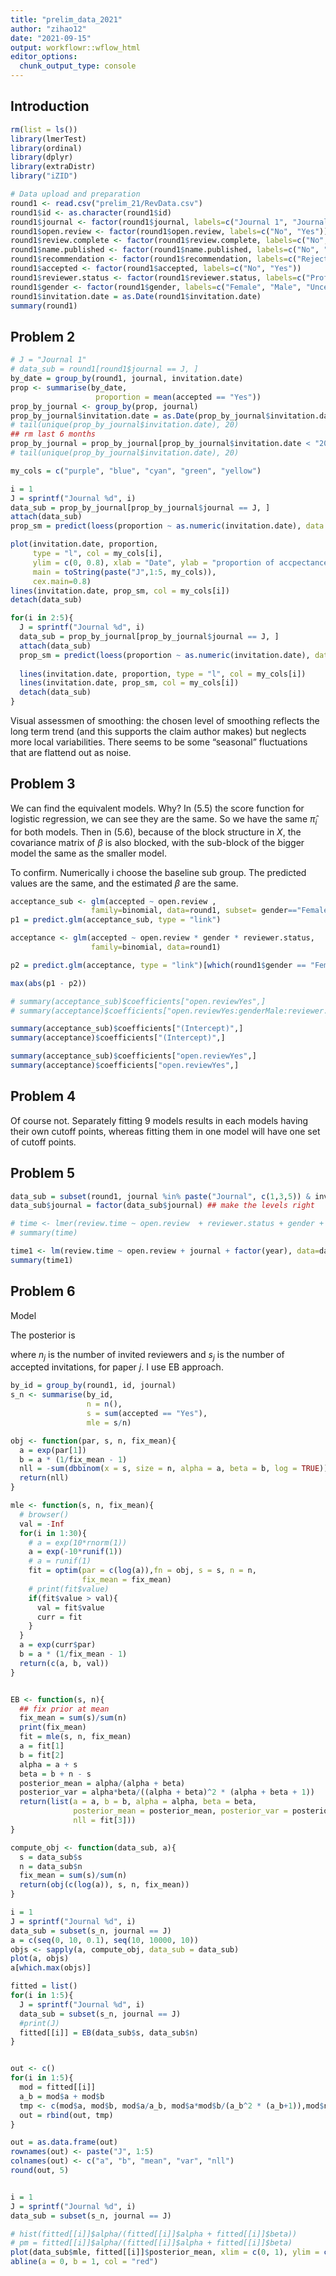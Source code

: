 ```yaml
---
title: "prelim_data_2021"
author: "zihao12"
date: "2021-09-15"
output: workflowr::wflow_html
editor_options:
  chunk_output_type: console
---
```


## Introduction

```r
rm(list = ls())
library(lmerTest)
library(ordinal)
library(dplyr)
library(extraDistr)
library("iZID")
```

```r
# Data upload and preparation
round1 <- read.csv("prelim_21/RevData.csv")
round1$id <- as.character(round1$id)
round1$journal <- factor(round1$journal, labels=c("Journal 1", "Journal 2", "Journal 3", "Journal 4", "Journal 5"))
round1$open.review <- factor(round1$open.review, labels=c("No", "Yes"))
round1$review.complete <- factor(round1$review.complete, labels=c("No", "Yes"))
round1$name.published <- factor(round1$name.published, labels=c("No", "Yes"))
round1$recommendation <- factor(round1$recommendation, labels=c("Reject", "Major revisions", "Minor revisions", "Accept"))
round1$accepted <- factor(round1$accepted, labels=c("No", "Yes"))
round1$reviewer.status <- factor(round1$reviewer.status, labels=c("Professor", "Other", "Dr."))
round1$gender <- factor(round1$gender, labels=c("Female", "Male", "Uncertain"))
round1$invitation.date = as.Date(round1$invitation.date)
summary(round1)
```

## Problem 2
```r
# J = "Journal 1"
# data_sub = round1[round1$journal == J, ]
by_date = group_by(round1, journal, invitation.date)
prop <- summarise(by_date,
                   proportion = mean(accepted == "Yes"))
prop_by_journal <- group_by(prop, journal)
prop_by_journal$invitation.date = as.Date(prop_by_journal$invitation.date)
# tail(unique(prop_by_journal$invitation.date), 20)
## rm last 6 months
prop_by_journal = prop_by_journal[prop_by_journal$invitation.date < "2017-05-01", ]
# tail(unique(prop_by_journal$invitation.date), 20)
```

```r
my_cols = c("purple", "blue", "cyan", "green", "yellow")

i = 1
J = sprintf("Journal %d", i)
data_sub = prop_by_journal[prop_by_journal$journal == J, ]
attach(data_sub)
prop_sm = predict(loess(proportion ~ as.numeric(invitation.date), data = data_sub))

plot(invitation.date, proportion, 
     type = "l", col = my_cols[i],
     ylim = c(0, 0.8), xlab = "Date", ylab = "proportion of accpectance",
     main = toString(paste("J",1:5, my_cols)),
     cex.main=0.8)
lines(invitation.date, prop_sm, col = my_cols[i])
detach(data_sub)

for(i in 2:5){
  J = sprintf("Journal %d", i)
  data_sub = prop_by_journal[prop_by_journal$journal == J, ]
  attach(data_sub)
  prop_sm = predict(loess(proportion ~ as.numeric(invitation.date), data = data_sub))
  
  lines(invitation.date, proportion, type = "l", col = my_cols[i])
  lines(invitation.date, prop_sm, col = my_cols[i])
  detach(data_sub)
}
```

Visual assessmen of smoothing: the chosen level of smoothing reflects the long term trend (and this supports the claim author makes) but neglects more local variabilities. There seems to be some "seasonal" fluctuations that are flattend out as noise. 

## Problem 3
We can find the equivalent models. Why? In (5.5) the score function for logistic regression, we can see they are the same. So we have the same $\hat{\pi}_i$ for both models. Then in (5.6), because of the block structure in $X$, the covariance matrix of $\beta$ is also blocked, with the sub-block of the bigger model the same as the smaller model. 

To confirm. Numerically i choose the baseline sub group. The predicted values are the same, and the estimated $\beta$ are the same. 
```r
acceptance_sub <- glm(accepted ~ open.review , 
                  family=binomial, data=round1, subset= gender=="Female" & reviewer.status == "Professor")
p1 = predict.glm(acceptance_sub, type = "link")

acceptance <- glm(accepted ~ open.review * gender * reviewer.status, 
                  family=binomial, data=round1)

p2 = predict.glm(acceptance, type = "link")[which(round1$gender == "Female" & round1$reviewer.status == "Professor")]

max(abs(p1 - p2))

# summary(acceptance_sub)$coefficients["open.reviewYes",]
# summary(acceptance)$coefficients["open.reviewYes:genderMale:reviewer.statusDr.",]

summary(acceptance_sub)$coefficients["(Intercept)",]
summary(acceptance)$coefficients["(Intercept)",]

summary(acceptance_sub)$coefficients["open.reviewYes",]
summary(acceptance)$coefficients["open.reviewYes",]
```


## Problem 4
Of course not. Separately fitting 9 models results in each models having their own cutoff points, whereas fitting them in one model will have one set of cutoff points. 


## Problem 5
```r
data_sub = subset(round1, journal %in% paste("Journal", c(1,3,5)) & invitation.date < "2014-11-01")
data_sub$journal = factor(data_sub$journal) ## make the levels right

# time <- lmer(review.time ~ open.review  + reviewer.status + gender + factor(year) + open.review:reviewer.status + open.review:gender + (1 | id) + (1 | journal), data=data_sub, subset=review.complete=="Yes")
# summary(time)

time1 <- lm(review.time ~ open.review + journal + factor(year), data=data_sub, subset=review.complete=="Yes")
summary(time1)
```

## Problem 6

Model 

\begin{align}
 & p_j \sim \text{Beta}(a, b)\\
 & s_j \sim \text{Bin}(n_j, p_j)
\end{align}
The posterior is
\begin{align}
 & p_j |s_j, n_j, a, b  \sim \text{Beta}(a + s_j, b + n_j - s_j)\\
\end{align}

where $n_j$ is the number of invited reviewers and $s_j$ is the number of accepted invitations, for paper $j$. I use EB approach.


```r
by_id = group_by(round1, id, journal)
s_n <- summarise(by_id,
                 n = n(),
                 s = sum(accepted == "Yes"),
                 mle = s/n)
```



```r
obj <- function(par, s, n, fix_mean){
  a = exp(par[1])
  b = a * (1/fix_mean - 1)  
  nll = -sum(dbbinom(x = s, size = n, alpha = a, beta = b, log = TRUE))
  return(nll)
}

mle <- function(s, n, fix_mean){
  # browser()
  val = -Inf
  for(i in 1:30){
    # a = exp(10*rnorm(1))
    a = exp(-10*runif(1))
    # a = runif(1)
    fit = optim(par = c(log(a)),fn = obj, s = s, n = n,
                fix_mean = fix_mean)
    # print(fit$value)
    if(fit$value > val){
      val = fit$value
      curr = fit
    }
  }
  a = exp(curr$par)
  b = a * (1/fix_mean - 1)
  return(c(a, b, val))
}


EB <- function(s, n){
  ## fix prior at mean
  fix_mean = sum(s)/sum(n)
  print(fix_mean)
  fit = mle(s, n, fix_mean)
  a = fit[1]
  b = fit[2]
  alpha = a + s
  beta = b + n - s
  posterior_mean = alpha/(alpha + beta)
  posterior_var = alpha*beta/((alpha + beta)^2 * (alpha + beta + 1))
  return(list(a = a, b = b, alpha = alpha, beta = beta, 
              posterior_mean = posterior_mean, posterior_var = posterior_var, 
              nll = fit[3]))
}

compute_obj <- function(data_sub, a){
  s = data_sub$s
  n = data_sub$n
  fix_mean = sum(s)/sum(n)
  return(obj(c(log(a)), s, n, fix_mean))
}

```


```r
i = 1
J = sprintf("Journal %d", i)
data_sub = subset(s_n, journal == J)
a = c(seq(0, 10, 0.1), seq(10, 10000, 10))
objs <- sapply(a, compute_obj, data_sub = data_sub)
plot(a, objs)
a[which.max(objs)]
```


```r
fitted = list()
for(i in 1:5){
  J = sprintf("Journal %d", i)
  data_sub = subset(s_n, journal == J)
  #print(J)
  fitted[[i]] = EB(data_sub$s, data_sub$n)
}


out <- c()
for(i in 1:5){
  mod = fitted[[i]]
  a_b = mod$a + mod$b
  tmp <- c(mod$a, mod$b, mod$a/a_b, mod$a*mod$b/(a_b^2 * (a_b+1)),mod$nll)
  out = rbind(out, tmp)
}

out = as.data.frame(out)
rownames(out) <- paste("J", 1:5)
colnames(out) <- c("a", "b", "mean", "var", "nll")
round(out, 5)


i = 1
J = sprintf("Journal %d", i)
data_sub = subset(s_n, journal == J)

# hist(fitted[[i]]$alpha/(fitted[[i]]$alpha + fitted[[i]]$beta))
# pm = fitted[[i]]$alpha/(fitted[[i]]$alpha + fitted[[i]]$beta)
plot(data_sub$mle, fitted[[i]]$posterior_mean, xlim = c(0, 1), ylim = c(0,1))
abline(a = 0, b = 1, col = "red")

```







